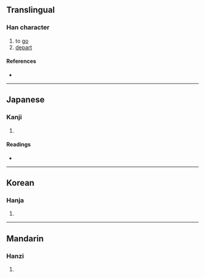 {{character info/new}}
==Translingual==

===Han character===
{{Han char|rn=28|rad=厶|as=03|sn=5|four=|canj=KI,XXKI|ids=⿱大厶}}

# to [[go]]
# [[depart]]

====References====
* {{Han ref|kx=0164.090|dkj=03069|dj=0372.060|hdz=10385.010|uh=53BA|ud=21434}}

----

==Japanese==

===Kanji===
{{ja-kanji|grade=|rs=厶03}}

# {{rfdef|ja|sort=厶03}}

====Readings====
* {{ja-readings
|goon=こ
|kanon=きょ
|kun=さ-る
}}

----

==Korean==

===Hanja===
{{ko-hanja|hangeul=거|rv=geo|mr=kŏ}}

# {{rfdef|ko|sort=厶03}}

----

==Mandarin==

===Hanzi===
{{cmn-hanzi|pin=[[qù]] ([[qu4]])|wg=ch'ü<sup>4</sup>}}

# {{rfdef|cmn|sort=厶03}}
